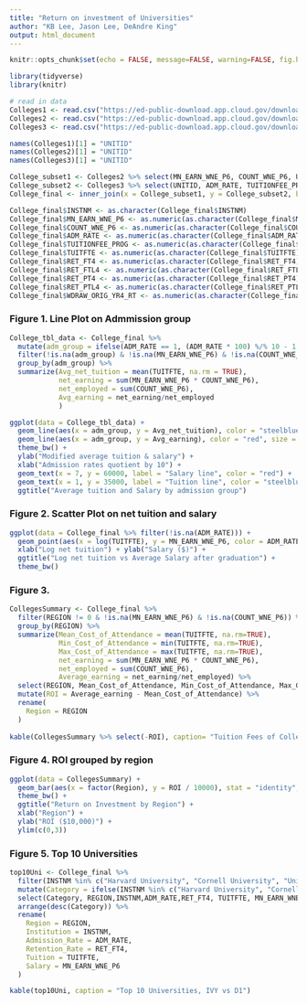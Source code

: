 ```yaml
---
title: "Return on investment of Universities"
author: "KB Lee, Jason Lee, DeAndre King"
output: html_document
---
```



```r
knitr::opts_chunk$set(echo = FALSE, message=FALSE, warning=FALSE, fig.height = 4, fig.width = 6 )
```


```r
library(tidyverse)
library(knitr)
```


```r
# read in data 
Colleges1 <- read.csv("https://ed-public-download.app.cloud.gov/downloads/Most-Recent-Cohorts-Scorecard-Elements.csv")
Colleges2 <- read.csv("https://ed-public-download.app.cloud.gov/downloads/Most-Recent-Cohorts-Treasury-Elements.csv")
Colleges3 <- read.csv("https://ed-public-download.app.cloud.gov/downloads/Most-Recent-Cohorts-All-Data-Elements.csv")
```

```r
names(Colleges1)[1] = "UNITID"
names(Colleges2)[1] = "UNITID"
names(Colleges3)[1] = "UNITID"

College_subset1 <- Colleges2 %>% select(MN_EARN_WNE_P6, COUNT_WNE_P6, UNITID, INSTNM)
College_subset2 <- Colleges3 %>% select(UNITID, ADM_RATE, TUITIONFEE_PROG, TUITFTE, RET_FT4, RET_FTL4, RET_PT4, RET_PTL4, WDRAW_ORIG_YR4_RT, REGION)
College_final <- inner_join(x = College_subset1, y = College_subset2, by = "UNITID")

College_final$INSTNM <- as.character(College_final$INSTNM)
College_final$MN_EARN_WNE_P6 <- as.numeric(as.character(College_final$MN_EARN_WNE_P6))
College_final$COUNT_WNE_P6 <- as.numeric(as.character(College_final$COUNT_WNE_P6))
College_final$ADM_RATE <- as.numeric(as.character(College_final$ADM_RATE))
College_final$TUITIONFEE_PROG <- as.numeric(as.character(College_final$TUITIONFEE_PROG))
College_final$TUITFTE <- as.numeric(as.character(College_final$TUITFTE))
College_final$RET_FT4 <- as.numeric(as.character(College_final$RET_FT4))
College_final$RET_FTL4 <- as.numeric(as.character(College_final$RET_FTL4))
College_final$RET_PT4 <- as.numeric(as.character(College_final$RET_PT4))
College_final$RET_PTL4 <- as.numeric(as.character(College_final$RET_PTL4))
College_final$WDRAW_ORIG_YR4_RT <- as.numeric(as.character(College_final$WDRAW_ORIG_YR4_RT))
```

### Figure 1. Line Plot on Admmission group

```r
College_tbl_data <- College_final %>% 
  mutate(adm_group = ifelse(ADM_RATE == 1, (ADM_RATE * 100) %/% 10 - 1 ,(ADM_RATE * 100) %/% 10)) %>%
  filter(!is.na(adm_group) & !is.na(MN_EARN_WNE_P6) & !is.na(COUNT_WNE_P6)) %>%
  group_by(adm_group) %>% 
  summarize(Avg_net_tuition = mean(TUITFTE, na.rm = TRUE),
            net_earning = sum(MN_EARN_WNE_P6 * COUNT_WNE_P6),
            net_employed = sum(COUNT_WNE_P6),
            Avg_earning = net_earning/net_employed
            )

ggplot(data = College_tbl_data) +
  geom_line(aes(x = adm_group, y = Avg_net_tuition), color = "steelblue", size = 1.1) +
  geom_line(aes(x = adm_group, y = Avg_earning), color = "red", size = 1.1) +
  theme_bw() +
  ylab("Modified average tuition & salary") +
  xlab("Admission rates quotient by 10") +
  geom_text(x = 7, y = 60000, label = "Salary line", color = "red") +
  geom_text(x = 1, y = 35000, label = "Tuition line", color = "steelblue") +
  ggtitle("Average tuition and Salary by admission group")
```


### Figure 2. Scatter Plot on net tuition and salary

```r
ggplot(data = College_final %>% filter(!is.na(ADM_RATE))) +
  geom_point(aes(x = log(TUITFTE), y = MN_EARN_WNE_P6, color = ADM_RATE), alpha = 0.5) +
  xlab("Log net tuition") + ylab("Salary ($)") +
  ggtitle("Log net tuition vs Average Salary after graduation") +
  theme_bw()
```

### Figure 3. 

```r
CollegesSummary <- College_final %>%
  filter(REGION != 0 & !is.na(MN_EARN_WNE_P6) & !is.na(COUNT_WNE_P6)) %>%
  group_by(REGION) %>%
  summarize(Mean_Cost_of_Attendance = mean(TUITFTE, na.rm=TRUE),
            Min_Cost_of_Attendance = min(TUITFTE, na.rm=TRUE),
            Max_Cost_of_Attendance = max(TUITFTE, na.rm=TRUE),
            net_earning = sum(MN_EARN_WNE_P6 * COUNT_WNE_P6),
            net_employed = sum(COUNT_WNE_P6),
            Average_earning = net_earning/net_employed) %>%
  select(REGION, Mean_Cost_of_Attendance, Min_Cost_of_Attendance, Max_Cost_of_Attendance, Average_earning) %>%
  mutate(ROI = Average_earning - Mean_Cost_of_Attendance) %>%
  rename(
    Region = REGION
  )
  
kable(CollegesSummary %>% select(-ROI), caption= "Tuition Fees of Colleges in Different Regions")
```


### Figure 4. ROI grouped by region

```r
ggplot(data = CollegesSummary) +
  geom_bar(aes(x = factor(Region), y = ROI / 10000), stat = "identity", fill = "steelblue") +
  theme_bw() +
  ggtitle("Return on Investment by Region") +
  xlab("Region") +
  ylab("ROI ($10,000)") +
  ylim(c(0,3))
```

### Figure 5. Top 10 Universities

```r
top10Uni <- College_final %>%
  filter(INSTNM %in% c("Harvard University", "Cornell University", "University of Pennsylvania","Princeton University", "Yale University","Stanford University","University Of Michigan","Duke University","University of Georgia", "University of Notre Dame","Brown University")) %>%
  mutate(Category = ifelse(INSTNM %in% c("Harvard University", "Cornell University", "University of Pennsylvania","Princeton University", "Yale University"), "IVY", "D1")) %>%
  select(Category, REGION,INSTNM,ADM_RATE,RET_FT4, TUITFTE, MN_EARN_WNE_P6) %>%
  arrange(desc(Category)) %>%
  rename(
    Region = REGION,
    Institution = INSTNM,
    Admission_Rate = ADM_RATE,
    Retention_Rate = RET_FT4,
    Tuition = TUITFTE,
    Salary = MN_EARN_WNE_P6
  )

kable(top10Uni, caption = "Top 10 Universities, IVY vs D1")
```
